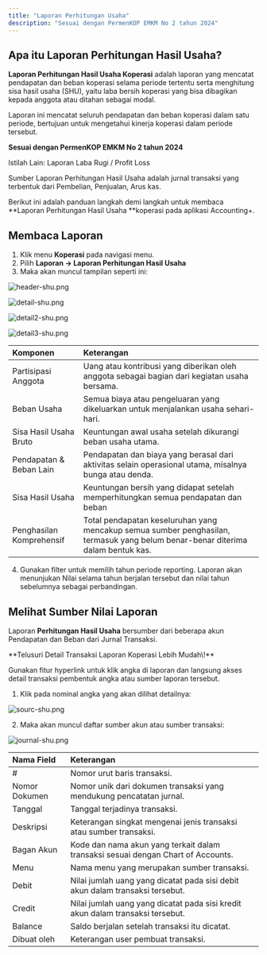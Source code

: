 ```yaml
---
title: "Laporan Perhitungan Usaha"
description: "Sesuai dengan PermenKOP EMKM No 2 tahun 2024"
---
```


## Apa itu Laporan Perhitungan Hasil Usaha?

**Laporan Perhitungan Hasil Usaha Koperasi** adalah laporan yang mencatat pendapatan dan beban koperasi selama periode tertentu serta menghitung sisa hasil usaha (SHU), yaitu laba bersih koperasi yang bisa dibagikan kepada anggota atau ditahan sebagai modal.

<Info>
  Laporan ini mencatat seluruh pendapatan dan beban koperasi dalam satu periode, bertujuan untuk mengetahui kinerja koperasi dalam periode tersebut.

  **Sesuai dengan PermenKOP EMKM No 2 tahun 2024**
</Info>

<Tip>
  Istilah Lain: Laporan Laba Rugi / Profit Loss

  Sumber Laporan Perhitungan Hasil Usaha adalah jurnal transaksi yang terbentuk dari Pembelian, Penjualan, Arus kas.
</Tip>

Berikut ini adalah panduan langkah demi langkah untuk membaca \*\*Laporan Perhitungan Hasil Usaha \*\*koperasi pada aplikasi Accounting\+.

## Membaca Laporan

1. Klik menu **Koperasi** pada navigasi menu.
2. Pilih **Laporan → Laporan Perhitungan Hasil Usaha**
3. Maka akan muncul tampilan seperti ini:

![header-shu.png](/images/header-shu.png)

![detail-shu.png](/images/detail-shu.png)

![detail2-shu.png](/images/detail2-shu.png)

![detail3-shu.png](/images/detail3-shu.png)

| Komponen                 | Keterangan                                                                                                                      |
| :----------------------- | :------------------------------------------------------------------------------------------------------------------------------ |
| Partisipasi Anggota      | Uang atau kontribusi yang diberikan oleh anggota sebagai bagian dari kegiatan usaha bersama.                                    |
| Beban Usaha              | Semua biaya atau pengeluaran yang dikeluarkan untuk menjalankan usaha sehari-hari.                                              |
| Sisa Hasil Usaha Bruto   | Keuntungan awal usaha setelah dikurangi beban usaha utama.                                                                      |
| Pendapatan & Beban Lain  | Pendapatan dan biaya yang berasal dari aktivitas selain operasional utama, misalnya bunga atau denda.                           |
| Sisa Hasil Usaha         | Keuntungan bersih yang didapat setelah memperhitungkan semua pendapatan dan beban                                               |
| Penghasilan Komprehensif | Total pendapatan keseluruhan yang mencakup semua sumber penghasilan, termasuk yang belum benar-benar diterima dalam bentuk kas. |

4. Gunakan filter untuk memilih tahun periode reporting. Laporan akan menunjukan Nilai selama tahun berjalan tersebut dan nilai tahun sebelumnya sebagai perbandingan.

## Melihat Sumber Nilai Laporan

Laporan **Perhitungan Hasil Usaha** bersumber dari beberapa akun Pendapatan dan Beban dari Jurnal Transaksi.

<Tip>
  **Telusuri Detail Transaksi Laporan Koperasi Lebih Mudah\!**

  Gunakan fitur hyperlink untuk klik angka di laporan dan langsung akses detail transaksi pembentuk angka atau sumber laporan tersebut.
</Tip>

1. Klik pada nominal angka yang akan dilihat detailnya:

![sourc-shu.png](/images/sourc-shu.png)

2. Maka akan muncul daftar sumber akun atau sumber transaksi:

![journal-shu.png](/images/journal-shu.png)

| Nama Field    | Keterangan                                                                       |
| :------------ | :------------------------------------------------------------------------------- |
| #             | Nomor urut baris transaksi.                                                      |
| Nomor Dokumen | Nomor unik dari dokumen transaksi yang mendukung pencatatan jurnal.              |
| Tanggal       | Tanggal terjadinya transaksi.                                                    |
| Deskripsi     | Keterangan singkat mengenai jenis transaksi atau sumber transaksi.               |
| Bagan Akun    | Kode dan nama akun yang terkait dalam transaksi sesuai dengan Chart of Accounts. |
| Menu          | Nama menu yang merupakan sumber transaksi.                                       |
| Debit         | Nilai jumlah uang yang dicatat pada sisi debit akun dalam transaksi tersebut.    |
| Credit        | Nilai jumlah uang yang dicatat pada sisi kredit akun dalam transaksi tersebut.   |
| Balance       | Saldo berjalan setelah transaksi itu dicatat.                                    |
| Dibuat oleh   | Keterangan user pembuat transaksi.                                               |